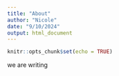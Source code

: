 ```yaml
---
title: "About"
author: "Nicole"
date: "9/10/2024"
output: html_document
---
```


```r
knitr::opts_chunk$set(echo = TRUE)
```

we are writing